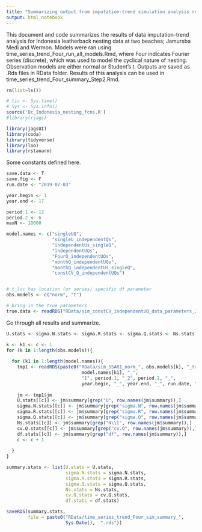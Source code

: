 ```yaml
---
title: "Summarizing output from imputation-trend simulation analysis results - Step 1"
output: html_notebook
---
```


This document and code summarizes the results of data imputation-trend analysis for Indonesia leatherback nesting data at two beaches; Jamursba Medi and Wermon. Models were ran using time_series_trend_Four_run_all_models.Rmd, where Four indicates Fourier series (discrete), which was used to model the cyclical nature of nesting. Observation models are either normal or Student's t.  Outputs are saved as .Rds files in RData folder. Results of this analysis can be used in time_series_trend_Four_summary_Step2.Rmd. 

```r
rm(list=ls())

# tic <- Sys.time()
# Sys <- Sys.info()
source('Dc_Indonesia_nesting_fcns.R')
#library(rjags)

library(jagsUI)
library(coda)
library(tidyverse)
library(loo)
library(rstanarm)
```


Some constants defined here.
```r
save.data <- T
save.fig <- F
run.date <- "2019-07-03"

year.begin <- 1
year.end <- 17

period.1 <- 12
period.2 <- 6
maxN <- 10000

model.names <- c("singleUQ", 
                 "singleU_independentQs",
                 "independentUs_singleQ", 
                 "independentUQs",
                 "FourQ_independentUQs", 
                 "monthQ_independentUQs",
                 "monthQ_independentUs_singleQ",
                 "constCV_Q_independentUQs")


# t_loc has location (or series) specific df parameter 
obs.models <- c("norm", "t") 

# bring in the true parameters
true.data <- readRDS("RData/sim_constCV_independentUQ_data_parameters_2019-07-03.rds")

```

Go through all results and summarize.

```r
U.stats <- sigma.N.stats <- sigma.R.stats <- sigma.Q.stats <- Ns.stats <- cv.Q.stats <- df.stats <- list() 

k <- k1 <- c <- 1
for (k in 1:length(obs.models)){
  
  for (k1 in 1:length(model.names)){
    tmp1 <- readRDS(paste0("RData/sim_SSAR1_norm_", obs.models[k], "_trend_Four_", 
                            model.names[k1], "_",
                            "1", period.1, "_2", period.2, "_",
                            year.begin, "_", year.end, "_", run.date, ".rds"))
    
    jm <- tmp1$jm
    U.stats[[c]] <- jm$summary[grep("U", row.names(jm$summary)),]
    sigma.N.stats[[c]] <- jm$summary[grep("sigma.N", row.names(jm$summary)),]
    sigma.R.stats[[c]] <- jm$summary[grep("sigma.R", row.names(jm$summary)),]
    sigma.Q.stats[[c]] <- jm$summary[grep("sigma.Q", row.names(jm$summary)),]
    Ns.stats[[c]] <- jm$summary[grep("N\\[", row.names(jm$summary)),]
    cv.Q.stats[[c]] <- jm$summary[grep("cv.Q", row.names(jm$summary)),] 
    df.stats[[c]] <- jm$summary[grep("df", row.names(jm$summary)),] 
    c <- c + 1
    
  }
}

summary.stats <- list(U.stats = U.stats,
                      sigma.N.stats = sigma.N.stats,
                      sigma.R.stats = sigma.R.stats,
                      sigma.Q.stats = sigma.Q.stats,
                      Ns.stats = Ns.stats,
                      cv.Q.stats = cv.Q.stats,
                      df.stats = df.stats)

saveRDS(summary.stats, 
        file = paste0("RData/time_series_trend_Four_sim_summary_", 
                      Sys.Date(),  ".rds"))

```


